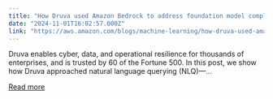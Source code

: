 ```yaml
---
title: "How Druva used Amazon Bedrock to address foundation model complexity when building Dru, Druva’s backup AI copilot"
date: "2024-11-01T16:02:57.000Z"
link: "https://aws.amazon.com/blogs/machine-learning/how-druva-used-amazon-bedrock-to-address-foundation-model-complexity-when-building-dru-druvas-backup-ai-copilot/"
---
```


Druva enables cyber, data, and operational resilience for thousands of enterprises, and is trusted by 60 of the Fortune 500. In this post, we show how Druva approached natural language querying (NLQ)—...

[Read more](https://aws.amazon.com/blogs/machine-learning/how-druva-used-amazon-bedrock-to-address-foundation-model-complexity-when-building-dru-druvas-backup-ai-copilot/)
